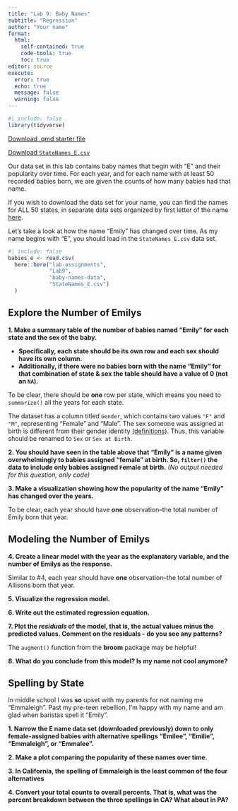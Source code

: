 ```yaml
---
title: "Lab 9: Baby Names"
subtitle: "Regression"
author: "Your name"
format: 
  html:
    self-contained: true
    code-tools: true
    toc: true
editor: source
execute: 
  error: true
  echo: true
  message: false
  warning: false
---
```


```r
#| include: false
library(tidyverse)
```

[Download .qmd starter file](Lab9-babynames.qmd)

[Download `StateNames_E.csv`]()

Our data set in this lab contains baby names that begin with "E" and their popularity over time. For each year, and for each name with at least 50 recorded babies born, we are given the counts of how many babies had that name.

::: callout-note
If you wish to download the data set for your name, you can find the names for ALL 50 states, in separate data sets organized by first letter of the name [here]().
:::

Let's take a look at how the name "Emily" has changed over time. As my name begins with "E", you should load in the `StateNames_E.csv` data set.

```r
#| include: false
babies_e <- read.csv(
  here::here("lab-assignments",
             "Lab9",
             "baby-names-data",
             "StateNames_E.csv")
  )
```

## Explore the Number of Emilys

**1. Make a summary table of the number of babies named "Emily" for each state and the sex of the baby.**

  + **Specifically, each state should be its own row and each sex should have its own column.**
  + **Additionally, if there were no babies born with the name "Emily" for that combination of state & sex the table should have a value of 0 (not an `NA`).** 
  
::: callout-warning 
To be clear, there should be **one** row per state, which means you need to `summarize()` all the years for each state.
:::

::: callout-caution
The dataset has a column titled `Gender`, which contains two values `"F"` and `"M"`, representing "Female" and "Male". The sex someone was assigned at birth is different from their gender identity [(definitions)](https://www.plannedparenthood.org/learn/gender-identity/sex-gender-identity). Thus, this variable should be renamed to `Sex` or `Sex at Birth`.
:::

**2. You should have seen in the table above that "Emily" is a name given overwhelmingly to babies assigned "female" at birth. So, `filter()` the data to include only babies assigned `F`emale at birth.** *(No output needed for this question, only code)*

**3. Make a visualization showing how the popularity of the name "Emily" has changed over the years.**

::: callout-warning
To be clear, each year should have **one** observation--the total number of Emily born that year.
:::

## Modeling the Number of Emilys

**4. Create a linear model with the year as the explanatory variable, and the number of Emilys as the response.**

::: callout-warning
Similar to #4, each year should have **one** observation--the total number of Allisons born that year.
:::

**5. Visualize the regression model.**

**6. Write out the estimated regression equation.**

**7. Plot the _residuals_ of the model, that is, the actual values minus the predicted values. Comment on the residuals - do you see any patterns?**

::: callout-tip
The `augment()` function from the **broom** package may be helpful!
:::

**8. What do you conclude from this model? Is my name not cool anymore?**

## Spelling by State

In middle school I was **so** upset with my parents for not naming me "Emmaleigh". Past my pre-teen rebellion, I'm happy with my name and am glad when baristas spell it "Emily".

**1. Narrow the E name data set (downloaded previously) down to only female-assigned babies with alternative spellings "Emilee", "Emilie", "Emmaleigh", or "Emmalee".**

**2. Make a plot comparing the popularity of these names over time.**

**3. In California, the spelling of Emmaleigh is the least common of the four alternatives**

<!-- -   but perhaps it's not such an unusual name for his home state of Pennsylvania. Compute the total number of babies born with each spelling of "Allan" in 2000, in Pennsylvania and in California. Specifically, each spelling should be its own column and each state should have its own row. Similar to before, a `0` (not an `NA`) should be used to represent locations where there were no instances of these names. -->

**4.  Convert your total counts to overall percents. That is, what was the percent breakdown between the three spellings in CA? What about in PA?**

